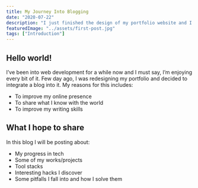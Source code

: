 ```yaml
---
title: My Journey Into Blogging
date: "2020-07-22"
description: "I just finished the design of my portfolio website and I am really excited about it. In this article, I will discuss the tech stack I used for it."
featuredImage: "../assets/first-post.jpg"
tags: ["Introduction"]
---
```


## Hello world!

I’ve been into web development for a while now and I must say, I’m enjoying every bit of it. Few day ago, I was redesigning my portfolio and decided to integrate a blog into it.
My reasons for this includes:

- To improve my online presence
- To share what I know with the world
- To improve my writing skills

## What I hope to share

In this blog I will be posting about:

- My progress in tech
- Some of my works/projects
- Tool stacks
- Interesting hacks I discover
- Some pitfalls I fall into and how I solve them
